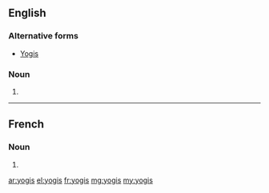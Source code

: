 ==English==

===Alternative forms===
* [[Yogis]]

===Noun===
{{head|en|plural}}

# {{plural of|yogi|lang=en}}

----

==French==

===Noun===
{{head|fr|plural}}

# {{plural of|yogi|lang=fr}}

[[ar:yogis]]
[[el:yogis]]
[[fr:yogis]]
[[mg:yogis]]
[[my:yogis]]